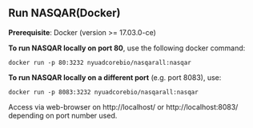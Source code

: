 
## Run NASQAR(Docker)

**Prerequisite**: Docker (version >= 17.03.0-ce)

**To run NASQAR locally on port 80**, use the following docker command:


```
docker run -p 80:3232 nyuadcorebio/nasqarall:nasqar
```


**To run NASQAR locally on a different port** (e.g. port 8083), use:


```
docker run -p 8083:3232 nyuadcorebio/nasqarall:nasqar

```

Access via web-browser on http://localhost/ or http://localhost:8083/ depending on port number used.

